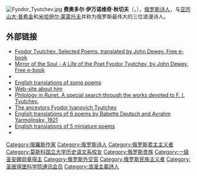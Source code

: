 {{NoteTA|1=zh-hans:丘特切夫;zh-hant:秋切夫}}
{{Unreferenced|time=2020-09-30T12:15:39+00:00}}
[[File:Fyodor_Tyutchev.jpg|thumb]]
'''费奥多尔·伊万诺维奇·秋切夫'''（{{lang-ru|Фёдор Иванович Тютчев}}，{{bd|1803年|12月5日[[布良斯克|布良斯克]]|1873年|7月27日[[圣彼得堡|圣彼得堡]]|}}），[[俄罗斯|俄罗斯]][[诗人|诗人]]，与[[亚历山大·谢尔盖耶维奇·普希金|亚历山大·普希金]]和[[米哈伊尔·莱蒙托夫|米哈伊尔·莱蒙托夫]]并称为俄罗斯最伟大的三位浪漫诗人。

==外部链接==
{{wikisourcelang|en|Author:Fyodor Tyutchev}}
{{wikiquotelang|en|Fyodor Tyutchev}}
{{commonscat}}
* [http://www.tyutchev.org.uk/ Fyodor Tyutchev, Selected Poems, translated by John Dewey. Free e-book] {{Webarchive|url=https://archive.is/20080227084942/http://www.cultinfo.ru/fulltext/1/001/001/241/1.htm |date=2008-02-27 }}
* [http://www.tyutchev.org.uk Mirror of the Soul - A Life of the Poet Fyodor Tyutchev, by John Dewey. Free e-book] {{Webarchive|url=https://archive.is/20080227084942/http://www.cultinfo.ru/fulltext/1/001/001/241/1.htm |date=2008-02-27 }}
* {{webarchive |url=https://web.archive.org/web/20080227084942/http://www.cultinfo.ru/fulltext/1/001/001/241/1.htm |date=February 27, 2008 |title=English translations of all of his poems }}
* [http://www.poetryloverspage.com/yevgeny/tyutchev/ English translations of some poems] {{Wayback|url=http://www.poetryloverspage.com/yevgeny/tyutchev/ |date=20100322222344 }}
* [http://ruthenia.ru/tiutcheviana/index.html Web-site about him] {{Wayback|url=http://ruthenia.ru/tiutcheviana/index.html |date=20170817123429 }} {{ru icon}}
* [http://ruthenia.ru/tiutcheviana/search/en/tjutch.html Philology in Runet. A special search through the works devoted to F. I. Tyutchev.] {{Wayback|url=http://ruthenia.ru/tiutcheviana/search/en/tjutch.html |date=20210506140448 }}
* [http://russia-today.narod.ru/past/gen/tutchev_fi.htm The ancestors Fyodor Ivanovich Tyutchev] {{Wayback|url=http://russia-today.narod.ru/past/gen/tutchev_fi.htm |date=20210505234424 }} {{ru icon}}
* [https://archive.org/details/bub_gb_R2kMAAAAIAAJ English translations of 6 poems by Babette Deutsch and Avrahm Yarmolinsky, 1921]
* [http://www.albany.edu/offcourse/issue41/cigale_translations1.html#tyutchev English translations of 5 miniature poems] {{Wayback|url=http://www.albany.edu/offcourse/issue41/cigale_translations1.html#tyutchev |date=20200809163951 }}
* {{Librivox author |id=8238}}

{{Authority control}}
{{DEFAULTSORT:tyutchev}}
[[Category:俄羅斯作家|Category:俄羅斯作家]]
[[Category:俄罗斯诗人|Category:俄罗斯诗人]]
[[Category:俄罗斯君主主义者|Category:俄罗斯君主主义者]]
[[Category:莫斯科国立大学历史语文系校友|Category:莫斯科国立大学历史语文系校友]]
[[Category:俄罗斯贵族|Category:俄罗斯贵族]]
[[Category:一级圣安娜勋章得主|Category:一级圣安娜勋章得主]]
[[Category:俄罗斯外交官|Category:俄罗斯外交官]]
[[Category:俄罗斯民族主义者|Category:俄罗斯民族主义者]]
[[Category:圣彼得堡科学院通讯会员|Category:圣彼得堡科学院通讯会员]]
[[Category:浪漫主義詩人|Category:浪漫主義詩人]]
{{俄羅斯人物小作品}}
{{作家小作品}}